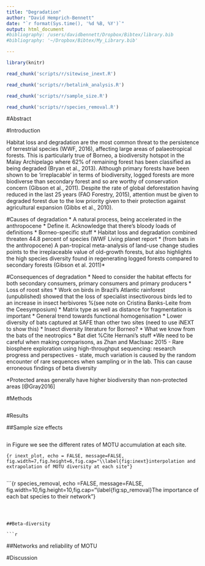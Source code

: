 ```yaml
---
title: "Degradation"
author: "David Hemprich-Bennett"
date: "`r format(Sys.time(), '%d %B, %Y')`"
output: html_document
#bibliography: /users/davidbennett/Dropbox/Bibtex/library.bib
#bibliography: '~/Dropbox/Bibtex/My_Library.bib'

---
```


```r
library(knitr)
```



```r
read_chunk('scripts/r/sitewise_inext.R')
```

```r
read_chunk('scripts/r/betalink_analysis.R')
```

```r
read_chunk('scripts/r/sample_size.R')
```

```r
read_chunk('scripts/r/species_removal.R')
```

#Abstract
 
#Introduction

Habitat loss and degradation are the most common threat to the persistence of terrestrial species (WWF, 2016), affecting large areas of palaeotropical forests. This is particularly true of Borneo, a biodiversity hotspot in the Malay Archipelago where 62% of remaining forest has been classified as being degraded (Bryan et al., 2013). Although primary forests have been shown to be ‘irreplacable’ in terms of biodiversity, logged forests are more biodiverse than secondary forest and so are worthy of conservation concern (Gibson et al., 2011). Despite the rate of global deforestation having reduced in the last 25 years (FAO Forestry, 2015), attention must be given to degraded forest due to the low priority given to their protection against agricultural expansion (Gibbs et al., 2010).

#Causes of degradation
* A natural process, being accelerated in the anthropocene
* Define it. Acknowledge that there's bloody loads of definitions 
* Borneo-specific stuff 
* Habitat loss and degradation combined threaten 44.8 percent of species (WWF Living planet report
* (from bats in the anthropocene) A pan-tropical meta-analysis of land-use change studies points to the irreplaceable value of old-growth forests, but also highlights the high species diversity found in regenerating logged forests compared to secondary forests (Gibson et al. 2011)*

#Consequences of degradation
* Need to consider the habitat effects for both secondary consumers, primary consumers and primary producers
* Loss of roost sites
* Work on birds in Brazil's Atlantic rainforest (unpublished) showed that the loss of specialist insectivorous birds led to an increase in insect herbivores %(see note on Cristina Banks-Leite from the Ceesymposium)
* Matrix type as well as distance for fragmentation is important
* General trend towards functional homogenisation 
    * Lower diversity of bats captured at SAFE than other two sites (need to use iNEXT to show this)
    * Insect diversity literature for Borneo?
* What we know from the bats of the neotropics
* Bat diet %Cite Hernani's stuff
*We need to be careful when making comparisons, as Zhan and MacIsaac 2015 -  Rare biosphere exploration using high-throughput sequencing: research progress and perspectives - state, much variation is caused by the random encounter of rare sequences when sampling or in the lab. This can cause erroneous findings of beta diversity

*Protected areas generally have higher biodiversity than non-protected areas [@Gray2016]

#Methods

```r

```


#Results

##Sample size effects
```r

```

in Figure \ref{fig:inext} we see the different rates of MOTU accumulation at each site.

```{r inext_plot, echo = FALSE, message=FALSE, fig.width=7,fig.height=6,fig.cap="\\label{fig:inext}interpolation and extrapolation of MOTU diversity at each site"}
```

```r

```

```{r species_removal, echo =FALSE, message=FALSE, fig.width=10,fig.height=10,fig.cap="\\label{fig:sp_removal}The importance of each bat species to their network"}

```



##Beta-diversity

```r

```


##Networks and reliability of MOTU


#Discussion